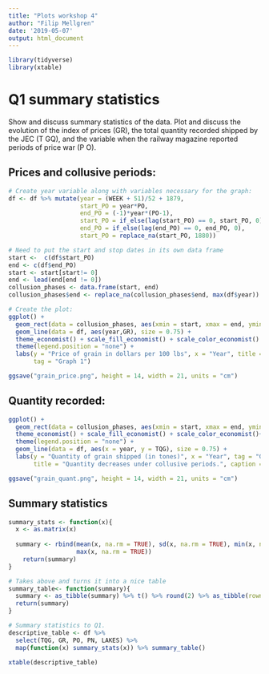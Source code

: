 ```yaml
---
title: "Plots workshop 4"
author: "Filip Mellgren"
date: '2019-05-07'
output: html_document
---
```

```r
library(tidyverse)
library(xtable)
```

# Q1 summary statistics
Show and discuss summary statistics of the data. Plot and discuss the evolution of the index of prices (GR), the total quantity recorded shipped by the JEC (T GQ), and the variable when the railway magazine reported periods of price war (P O).

## Prices and collusive periods:
```r
# Create year variable along with variables necessary for the graph:
df <- df %>% mutate(year = (WEEK + 51)/52 + 1879,
                    start_PO = year*PO,
                    end_PO = (-1)*year*(PO-1),
                    start_PO = if_else(lag(start_PO) == 0, start_PO, 0),
                    end_PO = if_else(lag(end_PO) == 0, end_PO, 0),
                    start_PO = replace_na(start_PO, 1880))
```

```r
# Need to put the start and stop dates in its own data frame
start <-  c(df$start_PO)
end <- c(df$end_PO)
start <- start[start!= 0]
end <- lead(end[end != 0])
collusion_phases <- data.frame(start, end)
collusion_phases$end <- replace_na(collusion_phases$end, max(df$year))

# Create the plot:
ggplot() + 
  geom_rect(data = collusion_phases, aes(xmin = start, xmax = end, ymin = -Inf, ymax = Inf, fill = "red"), alpha = 0.4) +
  geom_line(data = df, aes(year,GR), size = 0.75) +
  theme_economist() + scale_fill_economist() + scale_color_economist() +
  theme(legend.position = "none") +
  labs(y = "Price of grain in dollars per 100 lbs", x = "Year", title = "Collusive periods show higher prices", caption = "Shaded periods indicate periods of collusion according to Railway Review.",
       tag = "Graph 1")

```
```r
ggsave("grain_price.png", height = 14, width = 21, units = "cm")
```



## Quantity recorded:
```r
ggplot() +
  geom_rect(data = collusion_phases, aes(xmin = start, xmax = end, ymin = -Inf, ymax = Inf, fill = "red"), alpha = 0.4) +
  theme_economist() + scale_fill_economist() + scale_color_economist()+
  theme(legend.position = "none") +
  geom_line(data = df, aes(x = year, y = TQG), size = 0.75) +
  labs(y = "Quantity of grain shipped (in tones)", x = "Year", tag = "Graph 2",
       title = "Quantity decreases under collusive periods.", caption = "Shaded periods indicate periods of collusion according to Railway Review.")
```

```r
ggsave("grain_quant.png", height = 14, width = 21, units = "cm")
```

## Summary statistics
```r
summary_stats <- function(x){
  x <- as.matrix(x)
  
  summary <- rbind(mean(x, na.rm = TRUE), sd(x, na.rm = TRUE), min(x, na.rm = TRUE), 
                   max(x, na.rm = TRUE))
    return(summary)
}

# Takes above and turns it into a nice table
summary_table<- function(summary){
  summary <- as_tibble(summary) %>% t() %>% round(2) %>% as_tibble(rownames = "Variable") %>% rename ("Mean" = V1, "S.D." = V2, "Min." = V3, "Max." = V4)
  return(summary)
}
```


```r
# Summary statistics to Q1.
descriptive_table <- df %>%
  select(TQG, GR, PO, PN, LAKES) %>% 
  map(function(x) summary_stats(x)) %>% summary_table()

xtable(descriptive_table)
```


